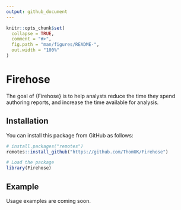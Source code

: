 ```yaml
---
output: github_document
---
```


<!-- README.md is generated from README.Rmd. Please edit that file -->

```r
knitr::opts_chunk$set(
  collapse = TRUE,
  comment = "#>",
  fig.path = "man/figures/README-",
  out.width = "100%"
)
```

# Firehose

<!-- badges: start -->
<!-- badges: end -->

The goal of {Firehose} is to help analysts reduce the time they spend authoring reports, and increase the time available for analysis.

## Installation

You can install this package from GitHub as follows:

``` r
# install.packages("remotes")
remotes::install_github("https://github.com/ThomUK/Firehose")

# Load the package
library(Firehose)
```

## Example

Usage examples are coming soon.

